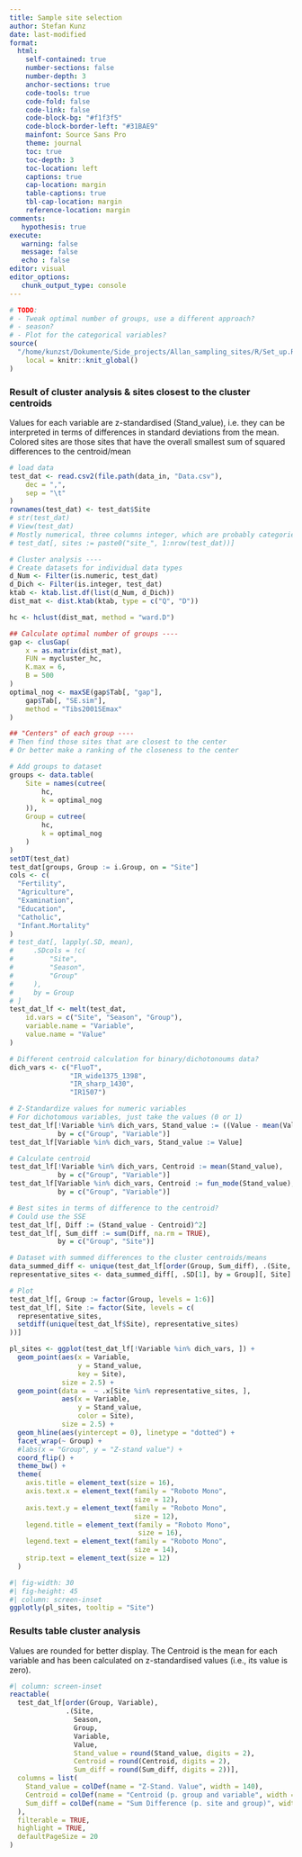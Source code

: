 ```yaml
---
title: Sample site selection 
author: Stefan Kunz
date: last-modified
format:
  html:
    self-contained: true
    number-sections: false
    number-depth: 3
    anchor-sections: true
    code-tools: true
    code-fold: false
    code-link: false
    code-block-bg: "#f1f3f5"
    code-block-border-left: "#31BAE9"
    mainfont: Source Sans Pro
    theme: journal
    toc: true
    toc-depth: 3
    toc-location: left
    captions: true
    cap-location: margin
    table-captions: true
    tbl-cap-location: margin
    reference-location: margin
comments:
   hypothesis: true
execute:
   warning: false
   message: false
   echo : false
editor: visual
editor_options: 
   chunk_output_type: console
---
```


```r
# TODO: 
# - Tweak optimal number of groups, use a different approach?
# - season?
# - Plot for the categorical variables?
source(
  "/home/kunzst/Dokumente/Side_projects/Allan_sampling_sites/R/Set_up.R",
    local = knitr::knit_global()
)
```

### Result of cluster analysis & sites closest to the cluster centroids

Values for each variable are z-standardised (Stand_value), i.e. they can be interpreted in terms of differences in standard deviations from the mean. Colored sites are those sites that have the overall smallest sum of squared differences to the centroid/mean 

```r
# load data
test_dat <- read.csv2(file.path(data_in, "Data.csv"),
    dec = ",",
    sep = "\t"
)
rownames(test_dat) <- test_dat$Site
# str(test_dat)
# View(test_dat)
# Mostly numerical, three columns integer, which are probably categories
# test_dat[, sites := paste0("site_", 1:nrow(test_dat))]

# Cluster analysis ----
# Create datasets for individual data types
d_Num <- Filter(is.numeric, test_dat)
d_Dich <- Filter(is.integer, test_dat)
ktab <- ktab.list.df(list(d_Num, d_Dich))
dist_mat <- dist.ktab(ktab, type = c("Q", "D"))

hc <- hclust(dist_mat, method = "ward.D")

## Calculate optimal number of groups ----
gap <- clusGap(
    x = as.matrix(dist_mat),
    FUN = mycluster_hc,
    K.max = 6,
    B = 500
)
optimal_nog <- maxSE(gap$Tab[, "gap"],
    gap$Tab[, "SE.sim"],
    method = "Tibs2001SEmax"
)
```


```r
## "Centers" of each group ----
# Then find those sites that are closest to the center
# Or better make a ranking of the closeness to the center

# Add groups to dataset
groups <- data.table(
    Site = names(cutree(
        hc,
        k = optimal_nog
    )),
    Group = cutree(
        hc,
        k = optimal_nog
    )
)
setDT(test_dat)
test_dat[groups, Group := i.Group, on = "Site"]
cols <- c(
  "Fertility",
  "Agriculture",
  "Examination",
  "Education",
  "Catholic",
  "Infant.Mortality"
)
# test_dat[, lapply(.SD, mean),
#     .SDcols = !c(
#         "Site",
#         "Season",
#         "Group"
#     ),
#     by = Group
# ]
test_dat_lf <- melt(test_dat,
    id.vars = c("Site", "Season", "Group"),
    variable.name = "Variable",
    value.name = "Value"
)

# Different centroid calculation for binary/dichotonoums data?
dich_vars <- c("FluoT",
               "IR_wide1375_1398",
               "IR_sharp_1430",
               "IR1507")

# Z-Standardize values for numeric variables 
# For dichotomous variables, just take the values (0 or 1)
test_dat_lf[!Variable %in% dich_vars, Stand_value := ((Value - mean(Value)) / sd(Value)),
            by = c("Group", "Variable")]
test_dat_lf[Variable %in% dich_vars, Stand_value := Value]

# Calculate centroid
test_dat_lf[!Variable %in% dich_vars, Centroid := mean(Stand_value),
            by = c("Group", "Variable")]
test_dat_lf[Variable %in% dich_vars, Centroid := fun_mode(Stand_value),
            by = c("Group", "Variable")]

# Best sites in terms of difference to the centroid?
# Could use the SSE
test_dat_lf[, Diff := (Stand_value - Centroid)^2]
test_dat_lf[, Sum_diff := sum(Diff, na.rm = TRUE),
            by = c("Group", "Site")] 

# Dataset with summed differences to the cluster centroids/means
data_summed_diff <- unique(test_dat_lf[order(Group, Sum_diff), .(Site, Group, Sum_diff)])
representative_sites <- data_summed_diff[, .SD[1], by = Group][, Site]

# Plot
test_dat_lf[, Group := factor(Group, levels = 1:6)]
test_dat_lf[, Site := factor(Site, levels = c(
  representative_sites,
  setdiff(unique(test_dat_lf$Site), representative_sites)
))]

pl_sites <- ggplot(test_dat_lf[!Variable %in% dich_vars, ]) +
  geom_point(aes(x = Variable,
                 y = Stand_value,
                 key = Site),
             size = 2.5) +
  geom_point(data =  ~ .x[Site %in% representative_sites, ],
             aes(x = Variable,
                 y = Stand_value,
                 color = Site),
             size = 2.5) +
  geom_hline(aes(yintercept = 0), linetype = "dotted") +
  facet_wrap(~ Group) +
  #labs(x = "Group", y = "Z-stand value") +
  coord_flip() +
  theme_bw() +
  theme(
    axis.title = element_text(size = 16),
    axis.text.x = element_text(family = "Roboto Mono",
                               size = 12),
    axis.text.y = element_text(family = "Roboto Mono",
                               size = 12),
    legend.title = element_text(family = "Roboto Mono",
                                size = 16),
    legend.text = element_text(family = "Roboto Mono",
                               size = 14),
    strip.text = element_text(size = 12)
  )
```


```r
#| fig-width: 30
#| fig-height: 45
#| column: screen-inset
ggplotly(pl_sites, tooltip = "Site")
```


### Results table cluster analysis

Values are rounded for better display. The Centroid is the mean for each variable and has been 
calculated on z-standardised values (i.e., its value is zero).

```r
#| column: screen-inset
reactable(
  test_dat_lf[order(Group, Variable),
              .(Site, 
                Season, 
                Group, 
                Variable, 
                Value, 
                Stand_value = round(Stand_value, digits = 2), 
                Centroid = round(Centroid, digits = 2), 
                Sum_diff = round(Sum_diff, digits = 2))],
  columns = list(
    Stand_value = colDef(name = "Z-Stand. Value", width = 140),
    Centroid = colDef(name = "Centroid (p. group and variable", width = 140),
    Sum_diff = colDef(name = "Sum Difference (p. site and group)", width = 140)
  ),
  filterable = TRUE,
  highlight = TRUE,
  defaultPageSize = 20
)
```




